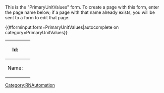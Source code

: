 <noinclude>
This is the "PrimaryUnitValues" form.
To create a page with this form, enter the page name below;
if a page with that name already exists, you will be sent to a form to edit that page.


{{#forminput:form=PrimaryUnitValues|autocomplete on category=PrimaryUnitValues}}

</noinclude><includeonly>
<div id="wikiPreview" style="display: none; padding-bottom: 25px; margin-bottom: 25px; border-bottom: 1px solid #AAAAAA;"></div>
{{{for template|HAType}}}{{{end template}}}
{{{for template|DRType}}}{{{end template}}}
{{{for template|PrimaryUnitValues|multiple|displayed fields when minimized=Name}}}
{| class="formtable"
! Id: 
| {{{field|Id|default=uuid}}}
|-
! Name: 
| {{{field|Name}}}
|}
{{{end template}}}

{{{standard input|summary}}}

{{{standard input|minor edit}}} {{{standard input|watch}}}

{{{standard input|save}}} {{{standard input|preview}}} {{{standard input|changes}}} {{{standard input|cancel}}}
</includeonly>
{{HideExpandAll}}

<noinclude>[[Category:RNAutomation]]</noinclude>